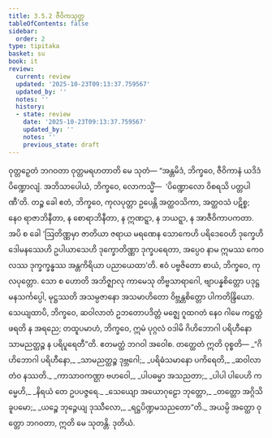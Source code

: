 ```yaml
---
title: 3.5.2 ဇီဝိကသုတ္တ
tableOfContents: false
sidebar:
  order: 2
type: tipitaka
basket: su
book: it
review:
  current: review
  updated: '2025-10-23T09:13:37.759567'
  updated_by: ''
  notes: ''
  history:
  - state: review
    date: '2025-10-23T09:13:37.759567'
    updated_by: ''
    notes: ''
    previous_state: draft
---
```



<ReviewStatus review={frontmatter.review} showDetails={true} />

<HypothesisAnnotation frontmatter={frontmatter} />

<DynamicBreadcrumb />

<Division number="91" book="it" e="ch" v="18" p="255">

<Paragraph number="646" book="it">
ဝုတ္တဉှေတံ ဘဂဝတာ ဝုတ္တမရဟတာတိ မေ သုတံ—
</Paragraph>

<Paragraph number="647" book="it">
“အန္တမိဒံ, ဘိက္ခဝေ, ဇီဝိကာနံ ယဒိဒံ ပိဏ္ဍောလျံ. အဘိသာပေါယံ, ဘိက္ခဝေ, လောကသ္မိံ—  ‘ပိဏ္ဍောလော ဝိစရသိ ပတ္တပါဏီ’တိ. တဉ္စ ခေါ ဧတံ, ဘိက္ခဝေ, ကုလပုတ္တာ ဥပေန္တိ အတ္ထဝသိကာ, အတ္ထဝသံ ပဋိစ္စ; နေဝ ရာဇာဘိနီတာ, န စောရာဘိနီတာ, န ဣဏဋ္ဋာ, န ဘယဋ္ဋာ, န အာဇီဝိကာပကတာ. အပိ စ ခေါ ‘ဩတိဏ္ဏမှာ ဇာတိယာ ဇရာယ မရဏေန သောကေဟိ ပရိဒေဝေဟိ ဒုက္ခေဟိ ဒေါမနဿေဟိ ဥပါယာသေဟိ ဒုက္ခောတိဏ္ဏာ ဒုက္ခပရေတာ, အပ္ပေဝ နာမ ဣမဿ ကေဝလဿ ဒုက္ခက္ခန္ဓဿ အန္တကိရိယာ ပညာယေထာ’တိ. ဧဝံ ပဗ္ဗဇိတော စာယံ, ဘိက္ခဝေ, ကုလပုတ္တော. သော စ ဟောတိ အဘိဇ္ဈာလု ကာမေသု တိဗ္ဗသာရာဂေါ, ဗျာပန္နစိတ္တော ပဒုဋ္ဌမနသင်္ကပ္ပေါ, မုဋ္ဌဿတိ အသမ္ပဇာနော အသမာဟိတော ဝိဗ္ဘန္တစိတ္တော ပါကတိန္ဒြိယော. သေယျထာပိ, ဘိက္ခဝေ, ဆဝါလာတံ ဥဘတောပဒိတ္တံ မဇ္ဈေ ဂူထဂတံ နေဝ ဂါမေ ကဋ္ဌတ္ထံ ဖရတိ န အရညေ; တထူပမာဟံ, ဘိက္ခဝေ, ဣမံ ပုဂ္ဂလံ ဝဒါမိ ဂိဟိဘောဂါ ပရိဟီနော သာမညတ္ထဉ္စ န ပရိပူရေတီ”တိ. ဧတမတ္ထံ ဘဂဝါ အဝေါစ. တတ္ထေတံ ဣတိ ဝုစ္စတိ—
</Paragraph>

<Paragraph number="648" type="verses" book="it">
_“ဂိဟိဘောဂါ ပရိဟီနော,_  
_သာမညတ္ထဉ္စ ဒုဗ္ဘဂေါ;_  
_ပရိဓံသမာနော ပကိရေတိ,_  
_ဆဝါလာတံဝ နဿတိ._  

</Paragraph>

<Paragraph number="649" type="verses" book="it">
_ကာသာဝကဏ္ဌာ ဗဟဝေါ,_  
_ပါပဓမ္မာ အသညတာ;_  
_ပါပါ ပါပေဟိ ကမ္မေဟိ,_  
_နိရယံ တေ ဥပပဇ္ဇရေ._  

</Paragraph>

<Paragraph number="650" type="verses" book="it">
_သေယျော အယောဂုဠော ဘုတ္တော,_  
_တတ္တော အဂ္ဂိသိခူပမော;_  
_ယဉ္စေ ဘုဉ္ဇေယျ ဒုဿီလော,_  
_ရဋ္ဌပိဏ္ဍမသညတော”တိ._  

</Paragraph>

<Paragraph number="651" book="it">
အယမ္ပိ အတ္ထော ဝုတ္တော ဘဂဝတာ, ဣတိ မေ သုတန္တိ.

</Paragraph>
</Division>

<Paragraph number="652" type="center" book="it">
ဒုတိယံ.
</Paragraph>